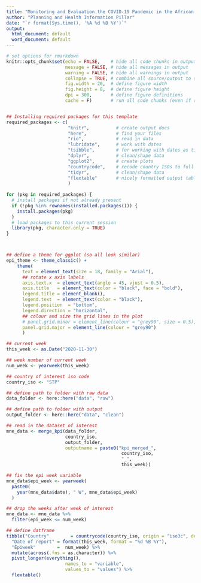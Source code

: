 ```yaml
---
title: "Monitoring and Evaluation the COVID-19 Pandemic in the African region"
author: "Planning and Health Information Pillar"
date: "`r format(Sys.time(), '%A %d %B %Y')`"
output:
  html_document: default
  word_document: default
---
```


<!-- ~~~~~~~~~~~~~~~~~~~~~~~~~~~~~~~~~~~~~~~~~~~~~~~~~~~~~~~~~~~~~~~~~~~~~~~~~~~
/// setup \\\
--------------------------------------------------------------------------------
Several packages are required for different aspects of  analysis with *R*. 
You will need to install these before starting. 
These packages can be quite large and may take a while to download in the
field. If you have access to a USB key with these packages, it makes sense to
copy and paste the packages into your computer's R package library 
(run the command .libPaths() to see the folder path). 
For help installing packages, please visit https://r4epis.netlify.com/welcome
~~~~~~~~~~~~~~~~~~~~~~~~~~~~~~~~~~~~~~~~~~~~~~~~~~~~~~~~~~~~~~~~~~~~~~~~~~~~ -->

```r

# set options for rmarkdown 
knitr::opts_chunk$set(echo = FALSE,    # hide all code chunks in output
                      message = FALSE, # hide all messages in output
                      warning = FALSE, # hide all warnings in output
                      collapse = TRUE, # combine all source/output to single block
                      fig.width = 20,  # define figure width
                      fig.height = 8,  # define figure height
                      dpi = 300,       # define figure definitions
                      cache = F)       # run all code chunks (even if repeated)


## Installing required packages for this template
required_packages <- c(
                       "knitr",          # create output docs
                       "here",           # find your files
                       "rio",            # read in data
                       "lubridate",      # work with dates
                       "tsibble",        # for working with dates as time series
                       "dplyr",          # clean/shape data
                       "ggplot2",        # create plots
                       "countrycode",    # recode country ISOs to full names
                       "tidyr",          # clean/shape data
                       "flextable"       # nicely formatted output tables
                       )
  
for (pkg in required_packages) {
  # install packages if not already present
  if (!pkg %in% rownames(installed.packages())) {
    install.packages(pkg)
  }
  # load packages to this current session 
  library(pkg, character.only = TRUE)
}



## define a theme for ggplot (so all look similar) 
epi_theme <- theme_classic() + 
    theme(
      text = element_text(size = 18, family = "Arial"), 
      ## rotate x axis labels
      axis.text.x  = element_text(angle = 45, vjust = 0.5),
      axis.title   = element_text(color = "black", face = "bold"), 
      legend.title = element_blank(), 
      legend.text  = element_text(color = "black"), 
      legend.position  = "bottom",
      legend.direction = "horizontal",
      ## colour and size the grid lines in the plot 
      # panel.grid.minor = element_line(colour = "grey90", size = 0.5), 
      panel.grid.major = element_line(colour = "grey90")
      )
```


<!-- ~~~~~~~~~~~~~~~~~~~~~~~~~~~~~~~~~~~~~~~~~~~~~~~~~~~~~~~~~~~~~~~~~~~~~~~~~~~
/// define_current_week \\\
--------------------------------------------------------------------------------
 
This section is used to define your week of interest. It will be used later
to filter your outputs. 
You can also set the day which your epiweek starts on - the default for this
is Monday. 
Also define the country code of interest. 
~~~~~~~~~~~~~~~~~~~~~~~~~~~~~~~~~~~~~~~~~~~~~~~~~~~~~~~~~~~~~~~~~~~~~~~~~~~~ -->

```r

## current week
this_week <- as.Date("2020-11-30")

## week number of current week
num_week <- yearweek(this_week)

## country of interest iso code 
country_iso <- "STP"
```


<!-- ~~~~~~~~~~~~~~~~~~~~~~~~~~~~~~~~~~~~~~~~~~~~~~~~~~~~~~~~~~~~~~~~~~~~~~~~~~~
/// import_data \\\
--------------------------------------------------------------------------------
This chunk reads in all the data necessary as well as dictionaries. 
~~~~~~~~~~~~~~~~~~~~~~~~~~~~~~~~~~~~~~~~~~~~~~~~~~~~~~~~~~~~~~~~~~~~~~~~~~~~ -->

```r

## define path to folder with raw data 
data_folder <- here::here("data", "raw")

## define path to folder with output 
output_folder <- here::here("data", "clean")

## read in the dataset of interest 
mne_data <- merge_kpi(data_folder, 
                      country_iso, 
                      output_folder, 
                      outputname = paste0("kpi_merged_", 
                                           country_iso, 
                                           "_",
                                           this_week))

```



<!-- ~~~~~~~~~~~~~~~~~~~~~~~~~~~~~~~~~~~~~~~~~~~~~~~~~~~~~~~~~~~~~~~~~~~~~~~~~~~
/// clean_data \\\
--------------------------------------------------------------------------------
This chunk does basic data cleaning and filtering
~~~~~~~~~~~~~~~~~~~~~~~~~~~~~~~~~~~~~~~~~~~~~~~~~~~~~~~~~~~~~~~~~~~~~~~~~~~~ -->

```r

## fix the epi week variable 
mne_data$epi_week <- yearweek(
  paste0(
    year(mne_data$date), " W", mne_data$epi_week)
  )

## drop the weeks after week of interest
mne_data <- mne_data %>% 
  filter(epi_week <= num_week)

```
 
 
<!-- ~~~~~~~~~~~~~~~~~~~~~~~~~~~~~~~~~~~~~~~~~~~~~~~~~~~~~~~~~~~~~~~~~~~~~~~~~~~
/// report_id \\\
--------------------------------------------------------------------------------
This chunk creates a table with the identifiers for this report, country, date 
of report and epiweek. 
~~~~~~~~~~~~~~~~~~~~~~~~~~~~~~~~~~~~~~~~~~~~~~~~~~~~~~~~~~~~~~~~~~~~~~~~~~~~ -->

```r

## define datframe 
tibble("Country"        = countrycode(country_iso, origin = "iso3c", destination = "country.name"), 
  "Date of report" = format(this_week, format = "%d %B %Y"), 
  "Epiweek"        =  num_week) %>% 
  mutate(across(.fns = as.character)) %>% 
  pivot_longer(everything(), 
                      names_to = "variable", 
                      values_to = "values") %>% 
  flextable()
```



